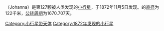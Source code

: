 {{Infobox Planet | discovery=yes | physical_characteristics = yes | bgcolour=#FFFFC0 |
 name=127 Johanna
 | discoverer=[[保羅·亨利和普羅斯佩·亨利|保羅·亨利和普羅斯佩·亨利]]
 | discovered=1872年11月5日
 | alt_names= 
 | mp_category=[[小行星带|小行星带]]
 | epoch=2006年12月31日 ([[儒略日|JD]] 2454100.5)
 | semimajor=412.218 [[Giga|G]][[metre|m]] (2.756 [[Astronomical_unit|AU]])
 | perihelion=385.859 Gm (2.579 AU)
 | aphelion=438.576 Gm (2.932 AU)
 | eccentricity=0.064
 | period=1670.707 [[day|d]] (4.57 [[Julian_year_(astronomy)|a]])
 | inclination=8.245[[degree_(angle)|°]]
 | asc_node=31.448°
 | arg_peri=91.496°
 | mean_anomaly=36.831°
 | avg_speed=17.92 km/[[second|s]]
 | dimensions=122 km
 | mass=?{{e|?}} [[kilogram|kg]]
 | density=? g/[[cubic_centimetre|cm³]]
 | surface_grav=? m/s²
 | escape_velocity=? km/s
 | rotation=? d
 | spectral_type=[[C-type_asteroid|C]]
 | abs_magnitude=8.3
 | albedo=?
 | single_temperature=~168 [[kelvin|K]]}}
'''{{BASEPAGENAME}}'''（Johanna）是第127颗被人类发现的[[小行星|小行星]]，于1872年11月5日发现。{{BASEPAGENAME}}的[[直径|直径]]为122千米，[[公转周期|公转周期]]为1670.707天。
{{beltasteroid-stub}}

[[Category:小行星带天体|Category:小行星带天体]]
[[Category:1872年发现的小行星|Category:1872年发现的小行星]]